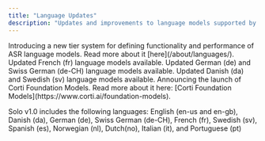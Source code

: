 ```yaml
---
title: "Language Updates"
description: "Updates and improvements to language models supported by Corti automated speech recognition (ASR). Detailed language documentation is availabile [here](/about/languages/)."
---
```


<Update label="2025-03-08">
  Introducing a new tier system for defining functionality and performance of ASR language models. Read more about it [here](/about/languages/).
</Update>

<Update label="2025-03-04" description="Solo v1.3">
  Updated French (fr) language models available. 
</Update>

<Update label="2025-02-25" description="Solo v1.2">
  Updated German (de) and Swiss German (de-CH) language models available. 
</Update>

<Update label="2025-02-11" description="Solo v1.1">
  Updated Danish (da) and Swedish (sv) language models available. 
</Update>

<Update label="2025-01-28" description="Solo v1.0">
  Announcing the launch of Corti Foundation Models. Read more about it here: [Corti Foundation Models](https://www.corti.ai/foundation-models). 

  Solo v1.0 includes the following languages: English (en-us and en-gb), Danish (da), German (de), Swiss German (de-CH), French (fr), Swedish (sv), Spanish (es), Norwegian (nl), Dutch(no), Italian (it), and Portuguese (pt) 
</Update>
